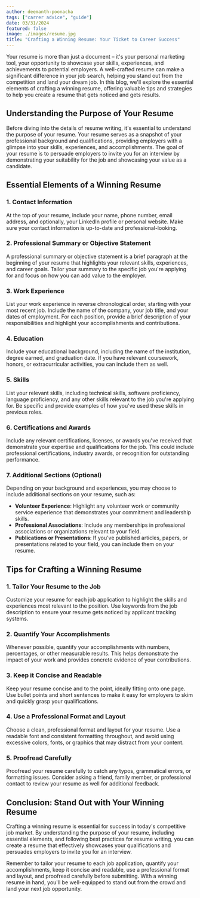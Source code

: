 ```yaml
---
author: deemanth-poonacha
tags: ["carrer advice", "guide"]
date: 03/31/2024
featured: false
image: ./images/resume.jpg
title: "Crafting a Winning Resume: Your Ticket to Career Success"
---
```


Your resume is more than just a document – it's your personal marketing tool, your opportunity to showcase your skills, experiences, and achievements to potential employers. A well-crafted resume can make a significant difference in your job search, helping you stand out from the competition and land your dream job. In this blog, we'll explore the essential elements of crafting a winning resume, offering valuable tips and strategies to help you create a resume that gets noticed and gets results.

## Understanding the Purpose of Your Resume

Before diving into the details of resume writing, it's essential to understand the purpose of your resume. Your resume serves as a snapshot of your professional background and qualifications, providing employers with a glimpse into your skills, experiences, and accomplishments. The goal of your resume is to persuade employers to invite you for an interview by demonstrating your suitability for the job and showcasing your value as a candidate.

## Essential Elements of a Winning Resume

### 1. Contact Information

At the top of your resume, include your name, phone number, email address, and optionally, your LinkedIn profile or personal website. Make sure your contact information is up-to-date and professional-looking.

### 2. Professional Summary or Objective Statement

A professional summary or objective statement is a brief paragraph at the beginning of your resume that highlights your relevant skills, experiences, and career goals. Tailor your summary to the specific job you're applying for and focus on how you can add value to the employer.

### 3. Work Experience

List your work experience in reverse chronological order, starting with your most recent job. Include the name of the company, your job title, and your dates of employment. For each position, provide a brief description of your responsibilities and highlight your accomplishments and contributions.

### 4. Education

Include your educational background, including the name of the institution, degree earned, and graduation date. If you have relevant coursework, honors, or extracurricular activities, you can include them as well.

### 5. Skills

List your relevant skills, including technical skills, software proficiency, language proficiency, and any other skills relevant to the job you're applying for. Be specific and provide examples of how you've used these skills in previous roles.

### 6. Certifications and Awards

Include any relevant certifications, licenses, or awards you've received that demonstrate your expertise and qualifications for the job. This could include professional certifications, industry awards, or recognition for outstanding performance.

### 7. Additional Sections (Optional)

Depending on your background and experiences, you may choose to include additional sections on your resume, such as:

- **Volunteer Experience**: Highlight any volunteer work or community service experience that demonstrates your commitment and leadership skills.
- **Professional Associations**: Include any memberships in professional associations or organizations relevant to your field.
- **Publications or Presentations**: If you've published articles, papers, or presentations related to your field, you can include them on your resume.

## Tips for Crafting a Winning Resume

### 1. Tailor Your Resume to the Job

Customize your resume for each job application to highlight the skills and experiences most relevant to the position. Use keywords from the job description to ensure your resume gets noticed by applicant tracking systems.

### 2. Quantify Your Accomplishments

Whenever possible, quantify your accomplishments with numbers, percentages, or other measurable results. This helps demonstrate the impact of your work and provides concrete evidence of your contributions.

### 3. Keep it Concise and Readable

Keep your resume concise and to the point, ideally fitting onto one page. Use bullet points and short sentences to make it easy for employers to skim and quickly grasp your qualifications.

### 4. Use a Professional Format and Layout

Choose a clean, professional format and layout for your resume. Use a readable font and consistent formatting throughout, and avoid using excessive colors, fonts, or graphics that may distract from your content.

### 5. Proofread Carefully

Proofread your resume carefully to catch any typos, grammatical errors, or formatting issues. Consider asking a friend, family member, or professional contact to review your resume as well for additional feedback.

## Conclusion: Stand Out with Your Winning Resume

Crafting a winning resume is essential for success in today's competitive job market. By understanding the purpose of your resume, including essential elements, and following best practices for resume writing, you can create a resume that effectively showcases your qualifications and persuades employers to invite you for an interview.

Remember to tailor your resume to each job application, quantify your accomplishments, keep it concise and readable, use a professional format and layout, and proofread carefully before submitting. With a winning resume in hand, you'll be well-equipped to stand out from the crowd and land your next job opportunity.
